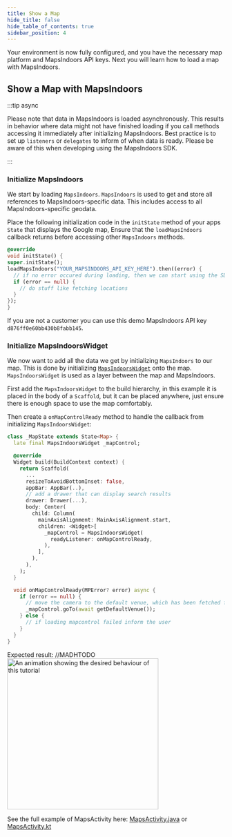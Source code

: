 ```yaml
---
title: Show a Map
hide_title: false
hide_table_of_contents: true
sidebar_position: 4
---
```



Your environment is now fully configured, and you have the necessary map platform and MapsIndoors API keys. Next you will learn how to load a map with MapsIndoors.

## Show a Map with MapsIndoors

:::tip async

Please note that data in MapsIndoors is loaded asynchronously. This results in behavior where data might not have finished loading if you call methods accessing it immediately after initializing MapsIndoors. Best practice is to set up `listeners` or `delegates` to inform of when data is ready. Please be aware of this when developing using the MapsIndoors SDK.

:::

### Initialize MapsIndoors

We start by loading `MapsIndoors`. `MapsIndoors` is used to get and store all references to MapsIndoors-specific data. This includes access to all MapsIndoors-specific geodata.

Place the following initialization code in the `initState` method of your apps `State` that displays the Google map, Ensure that the `loadMapsIndoors` callback returns before accessing other `MapsIndoors` methods.

```dart
@override
void initState() {
super.initState();
loadMapsIndoors("YOUR_MAPSINDOORS_API_KEY_HERE").then((error) {
  // if no error occured during loading, then we can start using the SDK
  if (error == null) {
    // do stuff like fetching locations
  }
});
}
```

If you are not a customer you can use this demo MapsIndoors API key `d876ff0e60bb430b8fabb145`.

### Initialize MapsIndoorsWidget

We now want to add all the data we get by initializing `MapsIndoors` to our map. This is done by initializing [`MapsIndoorsWidget`](https://pub.dev/documentation/mapsindoors/latest/mapsindoors/MapsIndoorsWidget-class.html) onto the map. `MapsIndoorsWidget` is used as a layer between the map and MapsIndoors.

First add the `MapsIndoorsWidget` to the build hierarchy, in this example it is placed in the body of a `Scaffold`, but it can be placed anywhere, just ensure there is enough space to use the map comfortably.

Then create a `onMapControlReady` method to handle the callback from initializing `MapsIndoorsWidget`:


```dart
class _MapState extends State<Map> {
  late final MapsIndoorsWidget _mapControl;

  @override
  Widget build(BuildContext context) {
    return Scaffold(
      ...
      resizeToAvoidBottomInset: false,
      appBar: AppBar(..),
      // add a drawer that can display search results
      drawer: Drawer(...),
      body: Center(
        child: Column(
          mainAxisAlignment: MainAxisAlignment.start,
          children: <Widget>[
            _mapControl = MapsIndoorsWidget(
              readyListener: onMapControlReady,
            ),
          ],
        ),
      ),
    );
  }

  void onMapControlReady(MPError? error) async {
    if (error == null) {
      // move the camera to the default venue, which has been fetched from MapsIndoors
      _mapControl.goTo(await getDefaultVenue());
    } else {
      // if loading mapcontrol failed inform the user
    }
  }
}
```

Expected result:
//MADHTODO
<img src="/img/getting-started/android_map_gif.gif" alt="An animation showing the desired behaviour of this tutorial" width="350"/>

See the full example of MapsActivity here: [MapsActivity.java](https://github.com/MapsPeople/MapsIndoors-Android-Examples/tree/main/Google_Maps/mapsindoorsgettingstartedjava) or [MapsActivity.kt](https://github.com/MapsPeople/MapsIndoors-Android-Examples/tree/main/Google_Maps/mapsindoorsgettingstartedkotlin)
